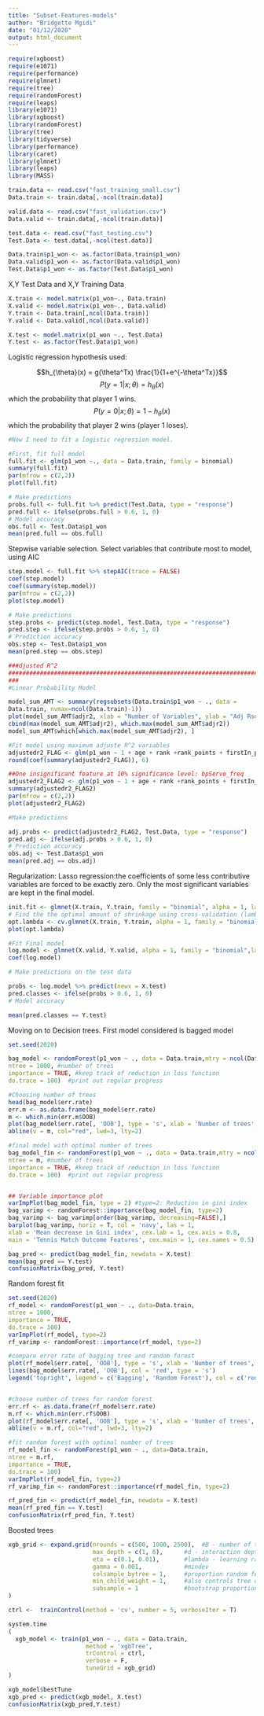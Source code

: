 ---
title: "Subset-Features-models"
author: "Bridgette Mgidi"
date: "01/12/2020"
output: html_document
---

```{r}

require(xgboost)
require(e1071)
require(performance)
require(glmnet)
require(tree)
require(randomForest)
require(leaps)
library(e1071)
library(xgboost)
library(randomForest)
library(tree)
library(tidyverse)
library(performance)
library(caret)
library(glmnet)
library(leaps)
library(MASS)

train.data <- read.csv("fast_training_small.csv")
Data.train <- train.data[,-ncol(train.data)]

valid.data <- read.csv("fast_validation.csv")
Data.valid <- train.data[,-ncol(train.data)]

test.data <- read.csv("fast_testing.csv")
Test.Data <- test.data[,-ncol(test.data)]

Data.train$p1_won <- as.factor(Data.train$p1_won)
Data.valid$p1_won <- as.factor(Data.valid$p1_won)
Test.Data$p1_won <- as.factor(Test.Data$p1_won)

```

X,Y Test Data and X,Y Training Data
```{r}
X.train <- model.matrix(p1_won~., Data.train)
X.valid <- model.matrix(p1_won~., Data.valid)
Y.train <- Data.train[,ncol(Data.train)]
Y.valid <- Data.valid[,ncol(Data.valid)]

X.test <- model.matrix(p1_won ~., Test.Data)
Y.test <- as.factor(Test.Data$p1_won)
```
Logistic regression
hypothesis used:

$$h_{\theta}(x) = g(\theta^Tx) \frac{1}{1+e^{-\theta^Tx}}$$
$$P(y=1|x;\theta) = h_\theta(x)$$ which the probability that player 1 wins.
$$P(y=0|x;\theta) = 1 - h_\theta(x)$$ which the probability that player 2 wins (player 1 loses).

```{r full regression model}
#Now I need to fit a logistic regression model.

#First, fit full model
full.fit <- glm(p1_won ~., data = Data.train, family = binomial)
summary(full.fit)
par(mfrow = c(2,2))
plot(full.fit)

# Make predictions
probs.full <- full.fit %>% predict(Test.Data, type = "response")
pred.full <- ifelse(probs.full > 0.6, 1, 0)
# Model accuracy
obs.full <- Test.Data$p1_won
mean(pred.full == obs.full)
```

Stepwise variable selection. Select variables that contribute most to model, using AIC

```{r, stepwise and adjusted r squared model}
step.model <- full.fit %>% stepAIC(trace = FALSE)
coef(step.model)
coef(summary(step.model))
par(mfrow = c(2,2))
plot(step.model)

# Make predictions
step.probs <- predict(step.model, Test.Data, type = "response")
pred.step <- ifelse(step.probs > 0.6, 1, 0)
# Prediction accuracy
obs.step <- Test.Data$p1_won
mean(pred.step == obs.step)

###djusted R^2
#############################################################################
###
#Linear Probability Model

model_sum_AMT <- summary(regsubsets(Data.train$p1_won ~ ., data =
Data.train, nvmax=ncol(Data.train)-1))
plot(model_sum_AMT$adjr2, xlab = "Number of Variables", ylab = "Adj Rsquared", main="P1 WON")
cbind(max(model_sum_AMT$adjr2), which.max(model_sum_AMT$adjr2))
model_sum_AMT$which[which.max(model_sum_AMT$adjr2), ]

#Fit model using maximum adjuste R^2 variables
adjustedr2_FLAG <- glm(p1_won ~ 1 + age + rank +rank_points + firstIn_prob + df_prob + firstRally + secondRally +serveAdv + bpLost_prob + bpServe_freq + rtnGmsWon_prob, family = binomial(link = "logit"), data = Data.valid)
round(coef(summary(adjustedr2_FLAG)), 6)

##One insignificant feature at 10% significance level: bpServe_freq
adjustedr2_FLAG2 <- glm(p1_won ~ 1 + age + rank +rank_points + firstIn_prob + df_prob + firstRally + secondRally +serveAdv + bpLost_prob +  rtnGmsWon_prob, family = binomial(link = "logit"), data = Data.valid)
summary(adjustedr2_FLAG2)
par(mfrow = c(2,2))
plot(adjustedr2_FLAG2)

#Make predictions

adj.probs <- predict(adjustedr2_FLAG2, Test.Data, type = "response")
pred.adj <- ifelse(adj.probs > 0.6, 1, 0)
# Prediction accuracy
obs.adj <- Test.Data$p1_won
mean(pred.adj == obs.adj)

```


Regularization: 
Lasso regression:the coefficients of some less contributive variables are forced to be exactly zero. Only the most significant variables are kept in the final model.
```{r lasso regression model}

init.fit <- glmnet(X.train, Y.train, family = "binomial", alpha = 1, lambda = NULL) #Lasso penalised
# Find the the optimal amount of shrinkage using cross-validation (lambda)
opt.lambda <- cv.glmnet(X.train, Y.train, alpha = 1, family = "binomial")
plot(opt.lambda)

#Fit Final model
log.model <- glmnet(X.valid, Y.valid, alpha = 1, family = "binomial",lambda = opt.lambda$lambda.min)
coef(log.model)

# Make predictions on the test data

probs <- log.model %>% predict(newx = X.test)
pred.classes <- ifelse(probs > 0.6, 1, 0)
# Model accuracy

mean(pred.classes == Y.test)

```

Moving on to Decision trees. First model considered is bagged model

```{r, bagged model}

set.seed(2020)

bag_model <- randomForest(p1_won ~ ., data = Data.train,mtry = ncol(Data.train) - 1, #for bagging, use all predictors
ntree = 1000, #number of trees
importance = TRUE, #keep track of reduction in loss function
do.trace = 100)  #print out regular progress

#Choosing number of trees
head(bag_model$err.rate)
err.m <- as.data.frame(bag_model$err.rate)
m <- which.min(err.m$OOB)
plot(bag_model$err.rate[, 'OOB'], type = 's', xlab = 'Number of trees', ylab = 'OOB error')
abline(v = m, col="red", lwd=3, lty=2)

#final model with optimal number of trees
bag_model_fin <- randomForest(p1_won ~ ., data = Data.train,mtry = ncol(Data.train) - 1, #for bagging, use all predictors
ntree = m, #number of trees
importance = TRUE, #keep track of reduction in loss function
do.trace = 100)  #print out regular progress


## Variable importance plot
varImpPlot(bag_model_fin, type = 2) #type=2: Reduction in gini index
bag_varimp <- randomForest::importance(bag_model_fin, type=2)
bag_varimp <- bag_varimp[order(bag_varimp, decreasing=FALSE),]
barplot(bag_varimp, horiz = T, col = 'navy', las = 1,
xlab = 'Mean decrease in Gini index', cex.lab = 1, cex.axis = 0.8,
main = 'Tennis Match Outcome Features', cex.main = 1, cex.names = 0.5)

bag_pred <- predict(bag_model_fin, newdata = X.test)
mean(bag_pred == Y.test)
confusionMatrix(bag_pred, Y.test)
```


Random forest fit

```{r Random Forest}
set.seed(2020)
rf_model <- randomForest(p1_won ~ ., data=Data.train,
ntree = 1000,
importance = TRUE,
do.trace = 100)
varImpPlot(rf_model, type=2)
rf_varimp <- randomForest::importance(rf_model, type=2)

#compare error rate of bagging tree and random forest
plot(rf_model$err.rate[, 'OOB'], type = 's', xlab = 'Number of trees', ylab = 'OOB error')
lines(bag_model$err.rate[, 'OOB'], col = 'red', type = 's')
legend('topright', legend = c('Bagging', 'Random Forest'), col = c('red', 'black'), lwd = 2)


#choose number of trees for random forest
err.rf <- as.data.frame(rf_model$err.rate)
m.rf <- which.min(err.rf$OOB)
plot(rf_model$err.rate[, 'OOB'], type = 's', xlab = 'Number of trees', ylab = 'OOB error')
abline(v = m.rf, col="red", lwd=3, lty=2)

#fit random forest with optimal number of trees
rf_model_fin <- randomForest(p1_won ~ ., data=Data.train,
ntree = m.rf,
importance = TRUE,
do.trace = 100)
varImpPlot(rf_model_fin, type=2)
rf_varimp_fin <- randomForest::importance(rf_model_fin, type=2)

rf_pred_fin <- predict(rf_model_fin, newdata = X.test)
mean(rf_pred_fin == Y.test)
confusionMatrix(rf_pred_fin, Y.test)
```


Boosted trees
```{r Boosting}

xgb_grid <- expand.grid(nrounds = c(500, 1000, 2500),  #B - number of trees
                        max_depth = c(1, 6),      #d - interaction depth
                        eta = c(0.1, 0.01),       #lambda - learning rate
                        gamma = 0.001,            #mindev
                        colsample_bytree = 1,     #proportion random features per tree
                        min_child_weight = 1,     #also controls tree depth
                        subsample = 1             #bootstrap proportion
)

ctrl <-  trainControl(method = 'cv', number = 5, verboseIter = T)

system.time
(
  xgb_model <- train(p1_won ~ ., data = Data.train,
                      method = 'xgbTree',
                      trControl = ctrl,
                      verbose = F,
                      tuneGrid = xgb_grid)
)

xgb_model$bestTune
xgb_pred <- predict(xgb_model, X.test)
confusionMatrix(xgb_pred,Y.test)
```